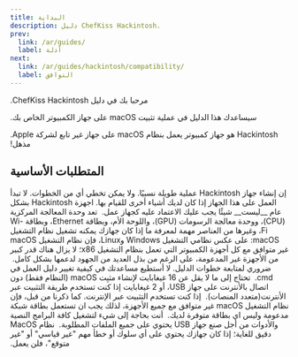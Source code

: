 ```yaml
---
title: البداية
description: دليل ChefKiss Hackintosh.
prev:
  link: /ar/guides/
  label: أدلة
next:
  link: /ar/guides/hackintosh/compatibility/
  label: التوافق
---
```



‫مرحبا بك في دليل ChefKiss Hackintosh.‬

‫سيساعدك هذا الدليل في عملية تثبيت macOS على جهاز الكمبيوتر الخاص بك.‬

<Aside type="tip">
‫Hackintosh هو جهاز كمبيوتر يعمل بنظام macOS على جهاز غير تابع لشركة Apple. مذهل!‬
</Aside>

## المتطلبات الأساسية

<CardGrid>
    <Card icon="ph:clock-clockwise-duotone" title="الوقت والصبر">
‫    إن إنشاء جهاز Hackintosh عملية طويلة نسبيًا. ولا يمكن تخطي أي من الخطوات. لا تبدأ العمل على هذا الجهاز إذا كان لديك أشياء أخرى للقيام بها. اجهزة Hackintosh بشكل عام __ليست__ شيئًا يجب عليك الاعتماد عليه كجهاز عمل.‬
    </Card>
    <Card icon="ph:plugs-connected-duotone" title="‫توافق القطع‬">
   ‫ تعد وحدة المعالجة المركزية (CPU)، ووحدة معالجة الرسومات (GPU)، واللوحة الأم، وبطاقة Ethernet، وبطاقة Wi-Fi، وغيرها من العناصر مهمة لمعرفة ما إذا كان جهازك يمكنه تشغيل نظام التشغيل macOS: على عكس نظامي التشغيل Windows وLinux، فإن نظام التشغيل macOS غير متوافق مع كل أجهزة الكمبيوتر التي تعمل بنظام التشغيل x86؛ لا يزال هناك قدر كبير من الأجهزة غير المدعومة، على الرغم من بذل العديد من الجهود لدعمها بشكل كامل.‬
    </Card>
    <Card icon="ph:terminal-window-duotone" title="‫معرفة اساسية بـTerminal او CMD‬">
‫    ضروري لمتابعة خطوات الدليل. لا أستطيع مساعدتك في كيفية تغيير دليل العمل في cmd.‬
    </Card>
    <Card icon="ph:usb-duotone" title="‫جهاز USB كبير بما فيه الكفاية‬">
   ‫ تحتاج إلى ما لا يقل عن 16 غيغابايت لإنشاء مثبِت macOS (النظام فقط) دون اتصال بالأنترنت على جهاز USB، أو 2 غيغابايت إذا كنت تستخدم طريقة التثبيت عبر الأنترنت(متعدد المنصات).‬
    </Card>
    <Card icon="ph:network-duotone" title="بطاقة شبكة متوافقة">
   ‫ إذا كنت تستخدم التثبيت عبر الإنترنت. كما ذكرنا من قبل، فإن نظام التشغيل macOS غير متوافق مع جميع الأجهزة، لذلك يجب ان تستعمل بطاقة شبكة مدعومة وليس اي بطاقة متوفرة لديك.‬
    </Card>
    <Card icon="ph:computer-tower-duotone" title="‫جهاز كمبيوتر يعمل‬">
‫    أنت بحاجة إلى شيء لتشغيل كافة البرامج النصية والأدوات من أجل صنع جهاز USB يحتوي على جميع الملفات المطلوبة.‬
    </Card>
    <Card icon="ph:seal-check-duotone" title="‫استعمال احدث إصدار من الـFirmware(BIOS)‬">
  ‫  نظام MacOS دقيق للغاية؛ إذا كان جهازك يحتوي على أي سلوك أو خطأ مهم "غير قياسي" أو "غير متوقع"، فلن يعمل.‬
    </Card>
</CardGrid>
